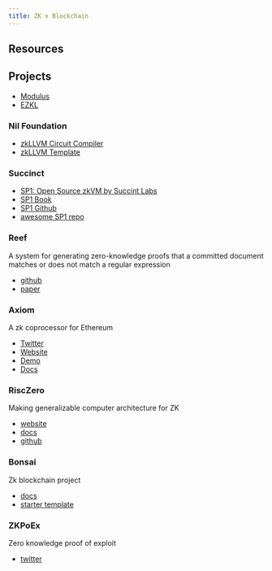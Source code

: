 ```yaml
---
title: ZK x Blockchain
---
```


## Resources

## Projects 

- [Modulus](https://www.modulus.xyz/)
- [EZKL](https://ezkl.xyz/)

### Nil Foundation

- [zkLLVM Circuit Compiler](https://github.com/NilFoundation/zkLLVM)
- [zkLLVM Template](https://github.com/NilFoundation/zkllvm-template)

### Succinct

- [SP1: Open Source zkVM by Succint Labs](https://blog.succinct.xyz/introducing-sp1/)
- [SP1 Book](https://succinctlabs.github.io/sp1/)
- [SP1 Github](https://github.com/succinctlabs/sp1)
- [awesome SP1 repo](https://github.com/gakonst/awesome-sp1)

### Reef

A system for generating zero-knowledge proofs that a committed document matches or does not match a regular expression

- [github](https://github.com/eniac/Reef)
- [paper](https://eprint.iacr.org/2023/1886)

### Axiom 

A zk coprocessor for Ethereum

- [Twitter](https://twitter.com/axiom_xyz)
- [Website](www.axiom.xyz)
- [Demo](demo.axiom.xyz)
- [Docs](docs.axiom.xyz)

### RiscZero 

Making generalizable computer architecture for ZK

- [website](https://www.risczero.com/)
- [docs](https://dev.risczero.com/)
- [github](https://github.com/risc0/risc0)

### Bonsai

Zk blockchain project

- [docs](https://dev.bonsai.xyz/)
- [starter template](https://github.com/risc0/bonsai-foundry-template)

### ZKPoEx 

Zero knowledge proof of exploit

- [twitter](https://twitter.com/zkpoex)


